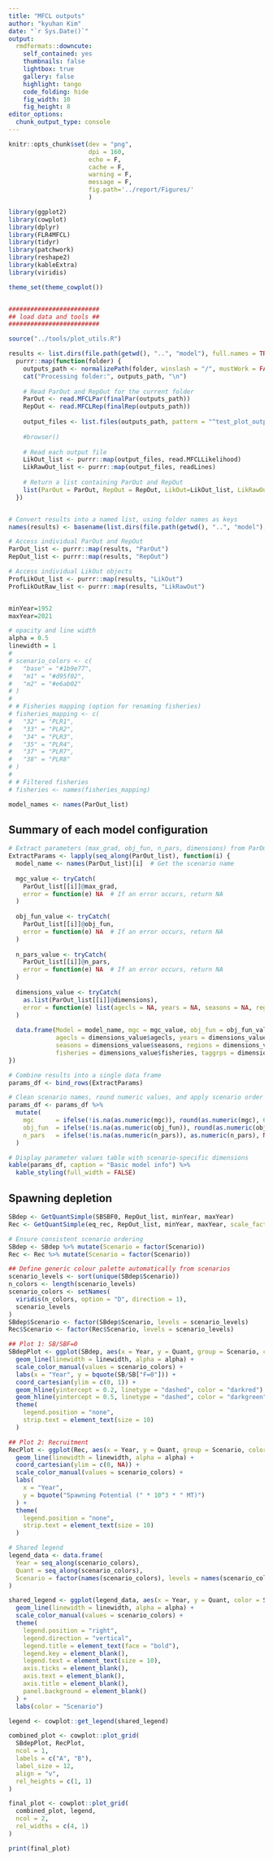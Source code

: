 ```yaml
---
title: "MFCL outputs"
author: "kyuhan Kim"
date: "`r Sys.Date()`"
output:
  rmdformats::downcute:
    self_contained: yes
    thumbnails: false
    lightbox: true
    gallery: false
    highlight: tango
    code_folding: hide
    fig_width: 10
    fig_height: 8
editor_options: 
  chunk_output_type: console
---
```


```r
knitr::opts_chunk$set(dev = "png",
                      dpi = 160,
                      echo = F,
                      cache = F,
                      warning = F,
                      message = F, 
                      fig.path='../report/Figures/'
                      )

library(ggplot2)
library(cowplot)
library(dplyr)
library(FLR4MFCL)
library(tidyr)
library(patchwork)
library(reshape2)
library(kableExtra)
library(viridis)

theme_set(theme_cowplot())


#########################
## load data and tools ##
#########################

source("../tools/plot_utils.R")

results <- list.dirs(file.path(getwd(), "..", "model"), full.names = TRUE, recursive = FALSE) %>%
  purrr::map(function(folder) {
    outputs_path <- normalizePath(folder, winslash = "/", mustWork = FALSE)
    cat("Processing folder:", outputs_path, "\n")
    
    # Read ParOut and RepOut for the current folder
    ParOut <- read.MFCLPar(finalPar(outputs_path))
    RepOut <- read.MFCLRep(finalRep(outputs_path))
    
    output_files <- list.files(outputs_path, pattern = "^test_plot_output_\\d+$", full.names = TRUE)
    
    #browser()
    
    # Read each output file
    LikOut_list <- purrr::map(output_files, read.MFCLLikelihood)
    LikRawOut_list <- purrr::map(output_files, readLines)
    
    # Return a list containing ParOut and RepOut
    list(ParOut = ParOut, RepOut = RepOut, LikOut=LikOut_list, LikRawOut=LikRawOut_list)
  })


# Convert results into a named list, using folder names as keys
names(results) <- basename(list.dirs(file.path(getwd(), "..", "model"), full.names = TRUE, recursive = FALSE))

# Access individual ParOut and RepOut
ParOut_list <- purrr::map(results, "ParOut")
RepOut_list <- purrr::map(results, "RepOut")

# Access individual LikOut objects
ProfLikOut_list <- purrr::map(results, "LikOut")
ProfLikOutRaw_list <- purrr::map(results, "LikRawOut")


minYear=1952
maxYear=2021

# opacity and line width
alpha = 0.5
linewidth = 1
# 
# scenario_colors <- c(
#   "base" = "#1b9e77",
#   "m1" = "#d95f02",
#   "m2" = "#e6ab02"
# )
# 
# # Fisheries mapping (option for renaming fisheries)
# fisheries_mapping <- c(
#   "32" = "PLR1",
#   "33" = "PLR2",
#   "34" = "PLR3",
#   "35" = "PLR4",
#   "37" = "PLR7",
#   "38" = "PLR8"
# )
# 
# # Filtered fisheries
# fisheries <- names(fisheries_mapping)

model_names <- names(ParOut_list)

```


## Summary of each model configuration
```r
# Extract parameters (max_grad, obj_fun, n_pars, dimensions) from ParOut_list
ExtractParams <- lapply(seq_along(ParOut_list), function(i) {
  model_name <- names(ParOut_list)[i]  # Get the scenario name
  
  mgc_value <- tryCatch(
    ParOut_list[[i]]@max_grad,
    error = function(e) NA  # If an error occurs, return NA
  )
  
  obj_fun_value <- tryCatch(
    ParOut_list[[i]]@obj_fun,
    error = function(e) NA  # If an error occurs, return NA
  )
  
  n_pars_value <- tryCatch(
    ParOut_list[[i]]@n_pars,
    error = function(e) NA  # If an error occurs, return NA
  )
  
  dimensions_value <- tryCatch(
    as.list(ParOut_list[[i]]@dimensions),
    error = function(e) list(agecls = NA, years = NA, seasons = NA, regions = NA, fisheries = NA, taggrps = NA)  # Default NA if error
  )
  
  data.frame(Model = model_name, mgc = mgc_value, obj_fun = obj_fun_value, n_pars = n_pars_value, 
             agecls = dimensions_value$agecls, years = dimensions_value$years, 
             seasons = dimensions_value$seasons, regions = dimensions_value$regions, 
             fisheries = dimensions_value$fisheries, taggrps = dimensions_value$taggrps)
})

# Combine results into a single data frame
params_df <- bind_rows(ExtractParams)

# Clean scenario names, round numeric values, and apply scenario order
params_df <- params_df %>%
  mutate(
    mgc      = ifelse(!is.na(as.numeric(mgc)), round(as.numeric(mgc), 6), NA),
    obj_fun  = ifelse(!is.na(as.numeric(obj_fun)), round(as.numeric(obj_fun), 2), NA),
    n_pars   = ifelse(!is.na(as.numeric(n_pars)), as.numeric(n_pars), NA)  # Ensure n_pars is numeric
  ) 

# Display parameter values table with scenario-specific dimensions
kable(params_df, caption = "Basic model info") %>%
  kable_styling(full_width = FALSE)

```

## Spawning depletion
```r

SBdep <- GetQuantSimple(SBSBF0, RepOut_list, minYear, maxYear)
Rec <- GetQuantSimple(eq_rec, RepOut_list, minYear, maxYear, scale_factor = 1/1e6)

# Ensure consistent scenario ordering
SBdep <- SBdep %>% mutate(Scenario = factor(Scenario))
Rec <- Rec %>% mutate(Scenario = factor(Scenario))

## Define generic colour palette automatically from scenarios
scenario_levels <- sort(unique(SBdep$Scenario))
n_colors <- length(scenario_levels)
scenario_colors <- setNames(
  viridis(n_colors, option = "D", direction = 1),
  scenario_levels
)
SBdep$Scenario <- factor(SBdep$Scenario, levels = scenario_levels)
Rec$Scenario <- factor(Rec$Scenario, levels = scenario_levels)

## Plot 1: SB/SBF=0
SBdepPlot <- ggplot(SBdep, aes(x = Year, y = Quant, group = Scenario, color = Scenario)) + 
  geom_line(linewidth = linewidth, alpha = alpha) + 
  scale_color_manual(values = scenario_colors) + 
  labs(x = "Year", y = bquote(SB/SB["F=0"])) +
  coord_cartesian(ylim = c(0, 1)) +
  geom_hline(yintercept = 0.2, linetype = "dashed", color = "darkred") +
  geom_hline(yintercept = 0.5, linetype = "dashed", color = "darkgreen") +
  theme(
    legend.position = "none",
    strip.text = element_text(size = 10)
  )

## Plot 2: Recruitment
RecPlot <- ggplot(Rec, aes(x = Year, y = Quant, group = Scenario, color = Scenario)) + 
  geom_line(linewidth = linewidth, alpha = alpha) + 
  coord_cartesian(ylim = c(0, NA)) +
  scale_color_manual(values = scenario_colors) + 
  labs(
    x = "Year",
    y = bquote("Spawning Potential (" * 10^3 * " MT)")
  ) +
  theme(
    legend.position = "none",
    strip.text = element_text(size = 10)
  )

# Shared legend
legend_data <- data.frame(
  Year = seq_along(scenario_colors),
  Quant = seq_along(scenario_colors),
  Scenario = factor(names(scenario_colors), levels = names(scenario_colors))
)

shared_legend <- ggplot(legend_data, aes(x = Year, y = Quant, color = Scenario)) +
  geom_line(linewidth = linewidth, alpha = alpha) +
  scale_color_manual(values = scenario_colors) +
  theme(
    legend.position = "right",
    legend.direction = "vertical",
    legend.title = element_text(face = "bold"),
    legend.key = element_blank(),
    legend.text = element_text(size = 10),
    axis.ticks = element_blank(),
    axis.text = element_blank(),
    axis.title = element_blank(),
    panel.background = element_blank()
  ) +
  labs(color = "Scenario")

legend <- cowplot::get_legend(shared_legend)

combined_plot <- cowplot::plot_grid(
  SBdepPlot, RecPlot,
  ncol = 1,
  labels = c("A", "B"),
  label_size = 12,
  align = "v",
  rel_heights = c(1, 1)
)

final_plot <- cowplot::plot_grid(
  combined_plot, legend,
  ncol = 2,
  rel_widths = c(4, 1)
)

print(final_plot)

```


<!-- ### Likelihood profile -->

<!-- ```{r model_profile,  eval=ProfLike, echo=FALSE, message=F, fig.dim=c(12,8)} -->

<!-- PenIndex="do_everything" -->
<!-- pen_idx <- grep("do_everything", ProfLikOutRaw_list) -->


<!-- ## make sure the scenario names are in the same order as LikOut_list -->
<!-- scenarios_name<-names(ProfLikOut_list) -->

<!-- LikeCompScalers=list() -->

<!-- LikeComp100=sapply(scenarios_name, function(x) c("Indices"=sum(results[[x]]$LikOut@survey_index), -->
<!--                                                  "LFs"=sum(ProfLikOut_list[[x]]@total_length_fish), -->
<!--                                                  "Penalties"=as.numeric(ProfLikRawOut_list[[x]][pen_idx:(pen_idx + 1)][2]), -->
<!--                                                  #"Weight comp"=sum(LikOut_list[[x]]@total_weight_fish), -->
<!--                                                  "Tags"=sum(unlist(ProfLikOut_list[[x]]@tag_rel_fish, recursive = T)) ) ) -->

<!-- LikeComp100=rbind(LikeComp100,  "Total"=apply(LikeComp100, 2, sum)) -->



<!-- for (i in scalers) { -->
<!--   LikeCompScalers[[as.character(i)]]=sapply(scenarios_name, function(x) c("Indices"=sum(ProfLikOut_list[[x]][[as.character(i)]]@survey_index), -->
<!--                                                                           "LFs"=sum(ProfLikOut_list[[x]][[as.character(i)]]@total_length_fish), -->
<!--                                                                           "Penalties"=as.numeric(ProfLikOutRaw_list[[x]][[as.character(i)]][pen_idx:(pen_idx + 1)][2]), -->
<!--                                                                           #"Weight comp"=sum(ProfLikOut_list[[x]][[as.character(i)]]@total_weight_fish), -->
<!--                                                                           "Tags"=sum(unlist(ProfLikOut_list[[x]][[as.character(i)]]@tag_rel_fish, recursive = T)) ) ) -->


<!--   LikeCompScalers[[as.character(i)]]=rbind(LikeCompScalers[[as.character(i)]],  "Total"=apply(LikeCompScalers[[as.character(i)]], 2, sum) -->
<!--   ) -->

<!--   } -->



<!-- LikeCompAll=c(list("100"=LikeComp100), LikeCompScalers) -->

<!-- LikeComp_df <- purrr::imap_dfr(LikeCompAll, function(df, indicator) { -->
<!--   as.data.frame(df) %>% -->
<!--     tibble::rownames_to_column("Likelihood") %>% -->
<!--     mutate(scaler = indicator) -->
<!-- }) -->

<!-- LikeComp_long <- LikeComp_df %>% -->
<!--   pivot_longer( -->
<!--     cols = scenarios_name, -->
<!--     names_to = "scenario", -->
<!--     values_to = "value" -->
<!--   ) %>% -->
<!--   mutate(scaler = as.numeric(scaler)*0.01*unlist(sapply(scenarios_name, function(x) read.table(paste0("../analysis/scenarios/",x, "/ProfLike/avg_bio")))) -->
<!-- ) -->


<!-- LikeComp_change <- LikeComp_long %>%  -->
<!--   group_by(Likelihood, scenario) %>% -->
<!--   mutate( -->
<!--     min_value = min(value, na.rm = TRUE), -->
<!--     change = (value - min_value) -->
<!--   ) %>% -->
<!--   ungroup() -->

<!-- LikeComp_change %>% filter(Likelihood != "Penalties") %>% -->
<!--   ggplot(aes(x = scaler, y = change, colour = Likelihood)) + -->
<!--   geom_line(linewidth = 1, alpha=0.7) + -->
<!--   #geom_point() + -->
<!--   scale_color_manual(values=c("red", "blue", "darkgreen", "black")) + -->
<!--   facet_wrap(~scenario, scale="free") + -->
<!--   scale_x_continuous( -->
<!--     labels = function(x) x / 1000, -->
<!--     name=bquote("Average biomass ("*10^3*" MT)"), -->
<!--   ) + -->
<!--   labs( -->
<!--     y = "Changes in Likelihood", -->
<!--     colour = "Likelihood" -->
<!--   ) + -->
<!--   theme( -->
<!--     legend.position = "bottom", -->
<!--     legend.title = element_text(face = "bold"), -->
<!--     strip.text = element_text(size = 10, face = "bold") -->
<!--   ) -->

<!-- ``` -->



<!-- ## Observed vs Fitted CPUE by scenario -->
<!-- ```{r, echo=FALSE, message=FALSE, fig.dim=c(8,12)} -->
<!-- # Initialize a list to store plots for each scenario -->
<!-- scenario_plots <- list() -->

<!-- # Loop through each scenario in RepOut_list -->
<!-- for (scenario_name in names(RepOut_list)) { -->

<!--   # Remove the `skj_` prefix from the scenario name -->
<!--   cleaned_scenario_name <- sub("^skj_", "", scenario_name) -->

<!--   # Ensure the cleaned scenario name exists in scenario_colors -->
<!--   if (!(cleaned_scenario_name %in% names(scenario_colors))) { -->
<!--     warning(paste("Scenario", cleaned_scenario_name, "is not in scenario_colors. Skipping.")) -->
<!--     next -->
<!--   } -->

<!--   # Extract the current scenario's data -->
<!--   obs <- as.data.frame(cpue_obs(RepOut_list[[scenario_name]])) -->
<!--   fit <- as.data.frame(cpue_pred(RepOut_list[[scenario_name]])) -->

<!--   # Rename columns -->
<!--   names(obs)[names(obs) == "data"] <- "obs" -->
<!--   names(fit)[names(fit) == "data"] <- "fit" -->

<!--   # Combine observed and fitted data -->
<!--   cpue <- merge(obs, fit) -->
<!--   cpue <- type.convert(cpue, as.is = TRUE) -->

<!--   # Filter by fisheries and apply mapping -->
<!--   cpue <- cpue[cpue$unit %in% fisheries, ] -->
<!--   cpue$unit <- as.character(cpue$unit) -->
<!--   cpue$unit <- ifelse( -->
<!--     cpue$unit %in% names(fisheries_mapping), -->
<!--     fisheries_mapping[cpue$unit],  # Map to PLR names -->
<!--     paste("Unknown", cpue$unit)  # Handle unmapped units -->
<!--   ) -->

<!--   # Skip if no data after filtering -->
<!--   if (nrow(cpue) == 0) { -->
<!--     next -->
<!--   } -->

<!--   # Add additional columns for visualization -->
<!--   cpue <- cpue %>% -->
<!--     mutate( -->
<!--       year_season = year + (season - 1) / 4, -->
<!--       scenario = factor(cleaned_scenario_name),  # Apply scenario order -->
<!--       obs = exp(obs), -->
<!--       fit = exp(fit) -->
<!--     ) -->

<!--   # Create the plot for the current scenario -->
<!--   scenario_plot <- ggplot(cpue, aes(x = year_season)) + -->
<!--     geom_point(aes(y = obs, color = "Observed"), size = 2, alpha = alpha, shape = 16) +  # Points for observed values -->
<!--     geom_line(aes(y = fit, color = scenario), alpha = alpha, linewidth = linewidth, linetype = "solid") +  # Lines for fitted values -->
<!--     facet_wrap(~unit, scales = "free_y", ncol = 1) +  # Facet by mapped unit names (PLR) -->
<!--     scale_color_manual( -->
<!--       values = c("Observed" = "grey", scenario_colors),  # Grey for observed, scenario colors for lines -->
<!--       labels = c("Observed" = "Observed", "Predicted" = "Predicted"),  # Legend labels -->
<!--       name = "Type"  # Legend title -->
<!--     ) + -->
<!--     labs( -->
<!--       title = paste("Observed vs Fitted CPUE:", cleaned_scenario_name), -->
<!--       x = "Year and Season Combined", -->
<!--       y = "CPUE" -->
<!--     ) + -->
<!--     theme( -->
<!--       strip.text = element_text(size = 10, face = "bold"), -->
<!--       legend.position = "none", -->
<!--       legend.title = element_text(face = "bold"), -->
<!--       legend.key = element_blank() -->
<!--     ) -->

<!--   # Store the plot in the list -->
<!--   scenario_plots[[scenario_name]] <- scenario_plot -->
<!-- } -->

<!-- # Display all the plots -->
<!-- for (scenario_name in names(scenario_plots)) { -->
<!--   print(scenario_plots[[scenario_name]])  # Print each plot individually -->
<!-- } -->

<!-- ``` -->



<!-- ## Observed vs Fitted CPUE by index -->
<!-- ```{r, echo=FALSE, message=FALSE, fig.dim=c(8,12)} -->

<!-- # Initialize a list to store plots for each unit -->
<!-- unit_plots <- list() -->

<!-- # Loop through each unit -->
<!-- for (unit_num in fisheries) { -->

<!--   # Combine data for all scenarios for the current unit -->
<!--   combined_cpue <- do.call(rbind, lapply(names(RepOut_list), function(scenario_name) { -->

<!--     # Remove the `skj_` prefix from the scenario name -->
<!--     cleaned_scenario_name <- sub("^skj_", "", scenario_name) -->

<!--     # Ensure the cleaned scenario name exists in scenario_colors -->
<!--     if (!(cleaned_scenario_name %in% names(scenario_colors))) { -->
<!--       warning(paste("Scenario", cleaned_scenario_name, "is not in scenario_colors. Skipping.")) -->
<!--       return(NULL) -->
<!--     } -->

<!--     # Extract the current scenario's data -->
<!--     obs <- as.data.frame(cpue_obs(RepOut_list[[scenario_name]])) -->
<!--     fit <- as.data.frame(cpue_pred(RepOut_list[[scenario_name]])) -->

<!--     # Rename columns -->
<!--     names(obs)[names(obs) == "data"] <- "obs" -->
<!--     names(fit)[names(fit) == "data"] <- "fit" -->

<!--     # Combine observed and fitted data -->
<!--     cpue <- merge(obs, fit) -->
<!--     cpue <- type.convert(cpue, as.is = TRUE) -->

<!--     # Filter by the current unit and apply mapping -->
<!--     cpue <- cpue[cpue$unit == unit_num, ] -->
<!--     cpue$unit <- as.character(cpue$unit) -->
<!--     cpue$unit <- ifelse( -->
<!--       cpue$unit %in% names(fisheries_mapping), -->
<!--       fisheries_mapping[cpue$unit],  # Map unit to PLR names -->
<!--       paste("Unknown", cpue$unit)  # Handle unmapped units -->
<!--     ) -->

<!--     # Calculate exponential values and add scenario info -->
<!--     if (nrow(cpue) > 0) { -->
<!--       cpue <- cpue %>% -->
<!--         mutate( -->
<!--           year_season = year + (season - 1) / 4, -->
<!--           scenario = factor(cleaned_scenario_name, levels = names(scenario_colors)), -->
<!--           obs = exp(obs), -->
<!--           fit = exp(fit) -->
<!--         ) -->
<!--     } -->

<!--     return(cpue) -->
<!--   })) -->

<!--   # Skip if no data for the current unit -->
<!--   if (is.null(combined_cpue) || nrow(combined_cpue) == 0) { -->
<!--     warning(paste("No data for unit", unit_num)) -->
<!--     next -->
<!--   } -->

<!--   # Create the plot for the current unit -->
<!--   unit_plot <- ggplot(combined_cpue, aes(x = year_season)) + -->
<!--     geom_point(aes(y = obs, color = "Observed"), size = 2, alpha = alpha, shape = 16) +  # Points for observed values -->
<!--     geom_line(aes(y = fit, color = scenario), alpha = alpha, linewidth = linewidth, linetype = "solid") +  # Lines for fitted values -->
<!--     facet_wrap(~scenario, scales = "free_y", ncol = 1) +  # Facet by scenario (1 column, vertical layout) -->
<!--     scale_color_manual( -->
<!--       values = c("Observed" = "grey", scenario_colors),  # Grey for observed, scenario colors for lines -->
<!--       name = "Type"  # Legend title -->
<!--     ) + -->
<!--     labs( -->
<!--       title = paste("Observed vs Fitted CPUE for", fisheries_mapping[unit_num]), -->
<!--       x = "Year and Season Combined", -->
<!--       y = "CPUE" -->
<!--     ) + -->
<!--     theme( -->
<!--       strip.text = element_text(size = 10, face = "bold"),  # Style facet labels -->
<!--       legend.position = "none",  # Remove legend -->
<!--       legend.title = element_text(face = "bold"),  # Bold legend title -->
<!--       legend.key = element_blank()  # Remove borders around legend keys -->
<!--     ) -->

<!--   # Store the plot for the current unit -->
<!--   unit_plots[[paste("Unit", unit_num)]] <- unit_plot -->
<!-- } -->

<!-- # Display all the plots -->
<!-- for (unit_name in names(unit_plots)) { -->
<!--   print(unit_plots[[unit_name]])  # Print each plot individually -->
<!-- } -->

<!-- ``` -->



<!-- ## Residuals by index -->
<!-- ```{r, echo=FALSE, message=FALSE, fig.dim=c(8,12)} -->

<!-- # Combine data for all units and scenarios -->
<!-- all_combined_cpue <- do.call(rbind, lapply(names(RepOut_list), function(scenario_name) { -->

<!--   # Remove the `skj_` prefix from the scenario name -->
<!--   cleaned_scenario_name <- sub("^skj_", "", scenario_name) -->

<!--   # Ensure the cleaned scenario name exists in scenario_colors -->
<!--   if (!(cleaned_scenario_name %in% names(scenario_colors))) { -->
<!--     warning(paste("Scenario", cleaned_scenario_name, "is not in scenario_colors. Skipping.")) -->
<!--     return(NULL) -->
<!--   } -->

<!--   # Extract the current scenario's data -->
<!--   obs <- as.data.frame(cpue_obs(RepOut_list[[scenario_name]])) -->
<!--   fit <- as.data.frame(cpue_pred(RepOut_list[[scenario_name]])) -->

<!--   # Rename columns -->
<!--   names(obs)[names(obs) == "data"] <- "obs" -->
<!--   names(fit)[names(fit) == "data"] <- "fit" -->

<!--   # Combine observed and fitted data -->
<!--   cpue <- merge(obs, fit) -->
<!--   cpue <- type.convert(cpue, as.is = TRUE) -->

<!--   # Filter to include only specific fisheries and apply mapping -->
<!--   cpue <- cpue[cpue$unit %in% fisheries, ] -->
<!--   cpue$unit <- as.character(cpue$unit) -->
<!--   cpue$unit <- ifelse( -->
<!--     cpue$unit %in% names(fisheries_mapping), -->
<!--     fisheries_mapping[cpue$unit],  # Map to PLR names -->
<!--     paste("Unknown", cpue$unit)  # Handle unmapped units -->
<!--   ) -->

<!--   # Calculate residuals and add scenario info -->
<!--   if (nrow(cpue) > 0) { -->
<!--     cpue <- cpue %>% -->
<!--       mutate( -->
<!--         year_season = year + (season - 1) / 4, -->
<!--         scenario = factor(cleaned_scenario_name, levels = names(scenario_colors)),  # Order facets -->
<!--         residual = exp(obs) - exp(fit)  # Calculate residuals -->
<!--       ) -->
<!--   } -->

<!--   return(cpue) -->
<!-- })) -->

<!-- # Skip if no data -->
<!-- if (is.null(all_combined_cpue) || nrow(all_combined_cpue) == 0) { -->
<!--   stop("No data available for plotting.") -->
<!-- } -->

<!-- # Create residual plots for each mapped unit with consistent y-axis scaling -->
<!-- unit_residual_plots <- list() -->
<!-- for (unit_name in unique(all_combined_cpue$unit)) { -->
<!--   unit_data <- all_combined_cpue[all_combined_cpue$unit == unit_name, ] -->
<!--   unit_residual_plot <- ggplot(unit_data, aes(x = year_season, y = residual, color = scenario)) + -->
<!--     geom_point(alpha = 0.6) +  # Transparent points -->
<!--     geom_hline(yintercept = 0, linetype = "dashed", color = "black", linewidth = 0.8) +  # Zero line -->
<!--     facet_wrap(~scenario, scales = "fixed", ncol = 1) +  # Fixed y-axis scales across scenarios -->
<!--     scale_color_manual( -->
<!--       values = scenario_colors,  # Scenario colors -->
<!--       name = "Scenario"  # Legend title -->
<!--     ) + -->
<!--     labs( -->
<!--       title = paste("Residuals for", unit_name), -->
<!--       x = "Year and Season Combined", -->
<!--       y = "Residual (Observed - Predicted)" -->
<!--     ) + -->
<!--     theme( -->
<!--       strip.text = element_text(size = 10, face = "bold"),  # Style facet labels -->
<!--       legend.position = "none",  # Remove legend -->
<!--       legend.title = element_text(face = "bold"),  # Bold legend title -->
<!--       legend.key = element_blank()  # Remove borders around legend keys -->
<!--     ) -->
<!--   unit_residual_plots[[paste("Unit", unit_name)]] <- unit_residual_plot -->
<!-- } -->

<!-- # Display all the residual plots -->
<!-- for (unit_name in names(unit_residual_plots)) { -->
<!--   print(unit_residual_plots[[unit_name]])  # Print each residual plot individually -->
<!-- } -->



<!-- ``` -->

